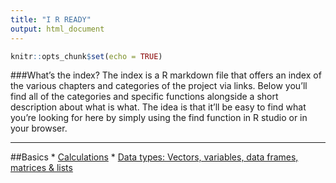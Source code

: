 ```yaml
---
title: "I R READY"
output: html_document
---
```


```r
knitr::opts_chunk$set(echo = TRUE)
```

###What's the index?
The index is a R markdown file that offers an index of the various chapters and categories of the project via links. Below you'll find all of the categories and specific functions alongside a short description about what is what. The idea is that it'll be easy to find what you're looking for here by simply using the find function in R studio or in your browser.

----

##Basics
* [Calculations](calc.html)
* [Data types: Vectors, variables, data frames, matrices & lists](datatypes.html)




